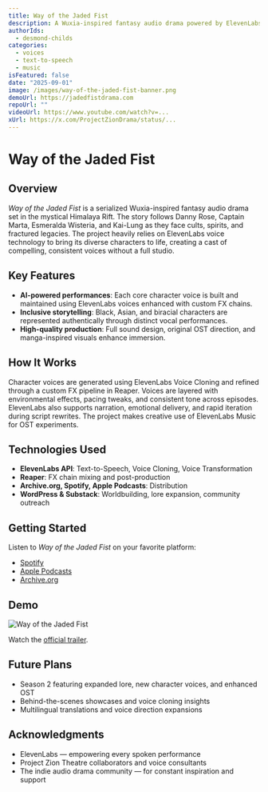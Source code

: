 ```yaml
---
title: Way of the Jaded Fist
description: A Wuxia-inspired fantasy audio drama powered by ElevenLabs voices.
authorIds:
  - desmond-childs
categories:
  - voices
  - text-to-speech
  - music
isFeatured: false
date: "2025-09-01"
image: /images/way-of-the-jaded-fist-banner.png
demoUrl: https://jadedfistdrama.com
repoUrl: ""
videoUrl: https://www.youtube.com/watch?v=...
xUrl: https://x.com/ProjectZionDrama/status/...
---
```


# Way of the Jaded Fist

## Overview

*Way of the Jaded Fist* is a serialized Wuxia-inspired fantasy audio drama set in the mystical Himalaya Rift. The story follows Danny Rose, Captain Marta, Esmeralda Wisteria, and Kai-Lung as they face cults, spirits, and fractured legacies. The project heavily relies on ElevenLabs voice technology to bring its diverse characters to life, creating a cast of compelling, consistent voices without a full studio.

## Key Features

- **AI-powered performances**: Each core character voice is built and maintained using ElevenLabs voices enhanced with custom FX chains.
- **Inclusive storytelling**: Black, Asian, and biracial characters are represented authentically through distinct vocal performances.
- **High-quality production**: Full sound design, original OST direction, and manga-inspired visuals enhance immersion.

## How It Works

Character voices are generated using ElevenLabs Voice Cloning and refined through a custom FX pipeline in Reaper. Voices are layered with environmental effects, pacing tweaks, and consistent tone across episodes. ElevenLabs also supports narration, emotional delivery, and rapid iteration during script rewrites. The project makes creative use of ElevenLabs Music for OST experiments.

## Technologies Used

- **ElevenLabs API**: Text-to-Speech, Voice Cloning, Voice Transformation
- **Reaper**: FX chain mixing and post-production
- **Archive.org, Spotify, Apple Podcasts**: Distribution
- **WordPress & Substack**: Worldbuilding, lore expansion, community outreach

## Getting Started

Listen to *Way of the Jaded Fist* on your favorite platform:

- [Spotify](https://open.spotify.com/show/6WTUChG0hUazo1RS9bZlrA?si=a3b0db30709c4424)
- [Apple Podcasts](https://podcasts.apple.com/us/podcast/way-of-the-jaded-fist-wuxia-voice-drama/id1829819137)
- [Archive.org](https://archive.org/details/@desmond_childs)

## Demo

![Way of the Jaded Fist](../images/way-of-the-jaded-fist-banner.png)

Watch the [official trailer](https://www.youtube.com/watch?v=...).

## Future Plans

- Season 2 featuring expanded lore, new character voices, and enhanced OST
- Behind-the-scenes showcases and voice cloning insights
- Multilingual translations and voice direction expansions

## Acknowledgments

- ElevenLabs — empowering every spoken performance
- Project Zion Theatre collaborators and voice consultants
- The indie audio drama community — for constant inspiration and support
